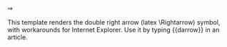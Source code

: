 <font face="Lucida Sans Unicode">⇒</font><noinclude>

This template renders the double right arrow (latex \Rightarrow) symbol, with workarounds for Internet Explorer. Use it by typing <nowiki>{{darrow}}</nowiki> in an article.

</noinclude>